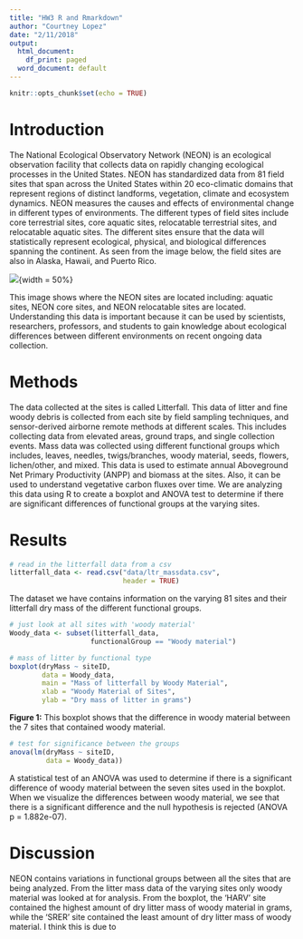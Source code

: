 ```yaml
---
title: "HW3 R and Rmarkdown"
author: "Courtney Lopez"
date: "2/11/2018"
output:
  html_document:
    df_print: paged
  word_document: default
---
```


```r
knitr::opts_chunk$set(echo = TRUE)
```

# Introduction

The National Ecological Observatory Network (NEON) is an ecological observation facility that collects data on rapidly changing ecological processes in the United States. NEON has standardized data from 81 field sites that span across the United States within 20 eco-climatic domains that represent regions of distinct landforms, vegetation, climate and ecosystem dynamics. NEON measures the causes and effects of environmental change in different types of environments. The different types of field sites include core terrestrial sites, core aquatic sites, relocatable terrestrial sites, and relocatable aquatic sites. The different sites ensure that the data will statistically represent ecological, physical, and biological differences spanning the continent. As seen from the image below, the field sites are also in Alaska, Hawaii, and Puerto Rico. 

![](2017_NEONDomainOverview.jpg){width = 50%}

This image shows where the NEON sites are located including: aquatic sites, NEON core sites, and NEON relocatable sites are located. Understanding this data is important because it can be used by scientists, researchers, professors, and students to gain knowledge about ecological differences between different environments on recent ongoing data collection. 

# Methods

The data collected at the sites is called Litterfall. This data of litter and fine woody debris is collected from each site by field sampling techniques, and sensor-derived airborne remote methods at different scales. This includes collecting data from elevated areas, ground traps, and single collection events. Mass data was collected using different functional groups which includes, leaves, needles, twigs/branches, woody material, seeds, flowers, lichen/other, and mixed. This data is used to estimate annual Aboveground Net Primary Productivity (ANPP) and biomass at the sites. Also, it can be used to understand vegetative carbon fluxes over time. We are analyzing this data using R to create a boxplot and ANOVA test to determine if there are significant differences of functional groups at the varying sites. 

# Results

```r
# read in the litterfall data from a csv
litterfall_data <- read.csv("data/ltr_massdata.csv",
                            header = TRUE)
```

The dataset we have contains information on the varying 81 sites and their litterfall dry mass of the different functional groups. 

```r
# just look at all sites with 'woody material'
Woody_data <- subset(litterfall_data,
                    functionalGroup == "Woody material")
```

```r
# mass of litter by functional type
boxplot(dryMass ~ siteID,
        data = Woody_data,
        main = "Mass of litterfall by Woody Material",
        xlab = "Woody Material of Sites",
        ylab = "Dry mass of litter in grams")
```

**Figure 1:** This boxplot shows that the difference in woody material between the 7 sites that contained woody material. 

```r
# test for significance between the groups
anova(lm(dryMass ~ siteID,
         data = Woody_data))
```

A statistical test of an ANOVA was used to determine if there is a significant difference of woody material between the seven sites used in the boxplot. When we visualize the differences between woody material, we see that there is a significant difference and the null hypothesis is rejected (ANOVA p = 1.882e-07).

# Discussion

NEON contains variations in functional groups between all the sites that are being analyzed. From the litter mass data of the varying sites only woody material was looked at for analysis. From the boxplot, the 'HARV' site contained the highest amount of dry litter mass of woody material in grams, while the 'SRER' site contained the least amount of dry litter mass of woody material. I think this is due to 
